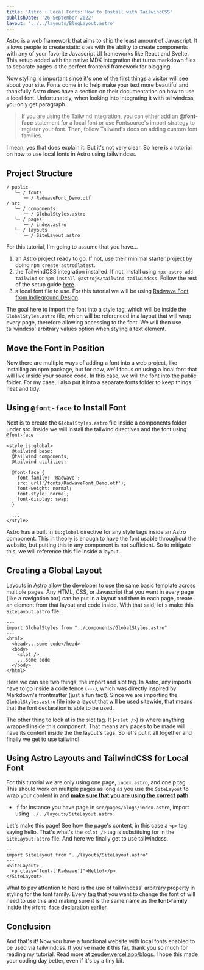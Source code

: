 ```yaml
---
title: 'Astro + Local Fonts: How to Install with TailwindCSS'
publishDate: '26 September 2022'
layout: '../../layouts/BlogLayout.astro'
---
```



<BlogHeader title={frontmatter.title} publishDate={frontmatter.publishDate} />

Astro is a web framework that aims to ship the least amount of Javascript. It allows people to
create static sites with the ability to create components with any of your favorite Javascript
UI frameworks like React and Svelte. This setup added with the native MDX integration that turns
markdown files to separate pages is the perfect frontend framework for blogging.

Now styling is important since it's one of the first things a visitor will see
about your site. Fonts come in to help make your text more beautiful and thankfully Astro
does have a section on their documentation on how to use a local font. Unfortunately, when
looking into integrating it with tailwindcss, you only get paragraph.

> If you are using the Tailwind integration, you can either add an **@font-face** statement for a local font or use Fontsource's 
> import strategy to register your font. Then, follow Tailwind's docs on adding custom font families.

I mean, yes that does explain it. But it's not very clear. So here is a tutorial on how to use local
fonts in Astro using tailwindcss.

## Project Structure
```
/ public
   └─ / fonts
      └─ / RadwaveFont_Demo.otf
/ src
   └─ / components
      └─ / GlobalStyles.astro
   └─ / pages
      └─ / index.astro
   └─ / layouts
      └─ / SiteLayout.astro
```



For this tutorial, I'm going to assume that you have...
1. an Astro project ready to go. If not, use their minimal starter project by doing `npm create astro@latest`.
2. the TailwindCSS integration installed. If not, install using `npx astro add tailwind` or `npm install @astrojs/tailwind tailwindcss`. Follow the rest of the setup guide [here](https://docs.astro.build/en/guides/integrations-guide/tailwind/).
3. a local font file to use. For this tutorial we will be using <a href="https://indieground.net/product/radwave-font/" target="_blank">Radwave Font from Indieground Design</a>.

The goal here to import the font into a style tag, which will be inside the `GlobalStyles.astro` 
file, which will be referenced in a layout that will wrap every page, 
therefore allowing accessing to the font. We will then use tailwindcss' arbitrary 
values option when styling a text element.


## Move the Font in Position
Now there are multiple ways of adding a font into a web project, like installing an npm package,
but for now, we'll focus on using a local font that will live inside your source code. In this
case, we will the font into the public folder. For my case, I also put it into a separate fonts
folder to keep things neat and tidy.


## Using `@font-face` to Install Font
Next is to create the `GlobalStyles.astro` file inside a components folder under src.
Inside we will install the tailwind directives and the font using `@font-face`

```astro
<style is:global>
  @tailwind base;
  @tailwind components;
  @tailwind utilities;

  @font-face {
    font-family: 'Radwave';
    src: url('/fonts/RadwaveFont_Demo.otf');
    font-weight: normal;
    font-style: normal;
    font-display: swap;
  }

  ...
</style>
```

Astro has a built in `is:global` directive for any style tags inside an Astro component. This
in theory is enough to have the font usable throughout the website, but putting this in any
component is not sufficient. So to mitigate this, we will reference this file inside a layout.

## Creating a Global Layout

Layouts in Astro allow the developer to use the same basic template across multiple pages.
Any HTML, CSS, or Javascript that you want in every page (like a navigation bar) can be put in
a layout and then in each page, create an element from that layout and code inside. With that
said, let's make this `SiteLayout.astro` file.

```astro
---
import GlobalStyles from "../components/GlobalStyles.astro"
---
<html>
  <head>...some code</head>
  <body>
    <slot />
    ...some code
  </body>
</html>
```

Here we can see two things, the import and slot tag. In Astro, any imports have to go inside
a code fence (`---`), which was directly inspired by Markdown's frontmatter (just a fun fact).
Since we are importing the `GlobalStyles.astro` file into a layout that will be used sitewide,
that means that the font declaration is able to be used. 

The other thing to look at is the slot tag. It (`<slot />`) is where anything wrapped inside this
component. That means any pages to be made will have its content inside the the layout's tags.
So let's put it all together and finally we get to use tailwind!

## Using Astro Layouts and TailwindCSS for Local Font

For this tutorial we are only using one page, `index.astro`, and one p tag. This should work on multiple
pages as long as you use the `SiteLayout` to wrap your content in and <u>**make sure that you are using the correct path**</u>.
* If for instance you have page in `src/pages/blogs/index.astro`, import using `../../layouts/SiteLayout.astro`.

Let's make this page! See how the page's content, in this case a `<p>` tag saying hello. That's
what's the `<slot />` tag is substituing for in the `SiteLayout.astro` file. And here we finally
get to use tailwindcss. 

```astro
---
import SiteLayout from "../layouts/SiteLayout.astro"
---
<SiteLayout>
  <p class="font-['Radwave']">Hello!</p>
</SiteLayout>
```

What to pay attention to here is the use of tailwindcss' arbitrary property in styling for the font family.
Every tag that you want to change the font of will need to use this and making sure it is the
same name as the **font-family** inside the `@font-face` declaration earlier.

## Conclusion

And that's it! Now you have a functional website with local fonts enabled to be used via
tailwindcss. If you've made it this far, thank you so much for reading my tutorial. Read more
at [zeudev.vercel.app/blogs](https://zeudev.vercel.app/blogs). I hope this made your coding
day better, even if it's by a tiny bit.